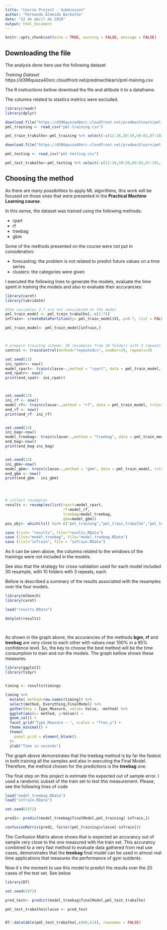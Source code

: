 ---
title: "Course Project - Submission"
author: "Fernando Almeida Barbalho"
date: "22 de abril de 2019"
output: html_document
---

```{r setup, include= FALSE}
knitr::opts_chunk$set(echo = TRUE, warning = FALSE, message = FALSE)
```

## Downloading the file

The analysis done here use the following dataset

*Training Dataset*
https://d396qusza40orc.cloudfront.net/predmachlearn/pml-training.csv


The R instructions bellow download the file and attibute it to a dataframe.

The columns related to stastics metrics were excluded. 

```{r download}
library(readr)
library(dplyr)

download.file("https://d396qusza40orc.cloudfront.net/predmachlearn/pml-training.csv", destfile = "pml-training.csv")
pml_training <- read_csv("pml-training.csv")

pml_train_trabalho<-pml_training %>% select(-c(12:36,50:59,69:83,87:101,103:112, 125:139, 141:150))

download.file("https://d396qusza40orc.cloudfront.net/predmachlearn/pml-testing.csv", destfile = "pml-testing.csv")

pml_testing <- read_csv("pml-testing.csv")

pml_test_trabalho<-pml_testing %>% select(-c(12:36,50:59,69:83,87:101,103:112, 125:139, 141:150))

```

## Choosing the method

As there are many possibilities to apply ML algorithms, this work will be focused on those ones that were presented in the **Practical Machine Learning course**.

In this sense, the dataset was trained using the following methods:

- rpart
- rf
- treebag
- gbm


Some of the methods presented on the course were not put in consideration:

- forecasting: the problem is not related to predict future values on a time series
- clusters: the categories were given

I executed the following lines to generate the models, evaluate the time spent in training the models and also to evaluate their accurancies:


```{r}
library(caret)
library(lubridate)

#the variables 2:7 are not considered on the model
pml_train_model <- pml_train_trabalho[,-c(2:7)]
inTrain<- createDataPartition(y= pml_train_model$X1, p=0.7, list = FALSE)

pml_train_model<- pml_train_model[inTrain,]



# prepare training scheme: 30 resamples from 10 folders with 3 repeats 
control <- trainControl(method="repeatedcv", number=10, repeats=3)

set.seed(13)
ini_rpatr<- now()
model_rpart<- train(classe~.,method = "rpart", data = pml_train_model, trControl = control)
end_rpatr<- now()
print(end_rpatr- ini_rpatr)



set.seed(13)
ini_rf <- now()
model_rf<- train(classe~.,method = "rf", data = pml_train_model, trControl = control)
end_rf <- now()
print(end_rf- ini_rf)


set.seed(13)
ini_bag<-now()
model_treebag<- train(classe~.,method = "treebag", data = pml_train_model, trControl = control)
end_bag<-now()
print(end_bag-ini_bag)


set.seed(13)
ini_gbm<-now()
model_gbm<- train(classe~.,method = "gbm", data = pml_train_model, trControl = control)
end_gbm <- now()
print(end_gbm - ini_gbm)




# collect resamples
results <- resamples(list(rpart=model_rpart, 
                          rf=model_rf, 
                          treebag=model_treebag, 
                          gbm=model_gbm))
pos_obj<- which(ls() %in% c("pml_training","pml_train_trabalho","pml_testing","pml_test_trabalho","pml_train_model"))

save (list= "results", file="results.RData")
save (list="model_treebag", file="model_treebag.RData")
save (list="inTrain", file = "inTrain.RData")

```

As it can be seen above, the columns related to the windows of the trainings were not included in the models. 

See also that the strategy for cross-validation used for each model included 30 resample, with 10 folders with 3 repeats, each.

Bellow is described a summary of the results associated with the resamples over the four models. 
```{r}
library(mlbench)
library(caret)

load("results.RData")

dotplot(results)
  
  
```

As shown in the graph above, the accurancies of the methods **bgm**, **rf** and **treebag** are very close to each other with values near 100% in a 95% confidence level. So, the key to choose the best method will be the time consumption to train and run the models. The graph bellow shows these measures.


```{r}
library(ggplot2)
library(tidyr)


timing <- results$timings

timing %>% 
  mutate( method=row.names(timing)) %>%
  select(method, Everything,FinalModel) %>%
  gather(key = Type_Measure, value= Value, -method) %>%
  ggplot(aes(x= method, y=Value)) +
  geom_col() +
  facet_grid("Type_Measure ~.", scales = "free_y") +
  theme_minimal() +
  theme(
    panel.grid = element_blank() 
  )+
  ylab("Time in seconds") 

```

The graph above demonstrates that the treebag method is by far the fastest in both training all the samples and also in executing the Final Model. Therefore, the method chosen for the predictions is the **treebag** one.

The final step on this project is estimate the expected out of sample error. I used a randomic subset of the train set to test this measurement. Please, see the following lines of code

```{r}
load("model_treebag.RData")
load("inTrain.RData")

set.seed(1972)

pred1<- predict(model_treebag$finalModel,pml_training[-inTrain,])

confusionMatrix(pred1, factor(pml_training$classe[-inTrain]))

```

The Confusion Matrix above shows that is expected an accurancy out of sample very close to the one measured with the train set. This accurancy combined to a very fast method to evaluate data gathered from real use cases, demonstrates that the **treebag** final model can be used in almost real time applications that measures the performance of gym sutdents.

Now it´s the moment to use this model to predict the results over the 20 cases of the test set. See below

```{r}
library(DT)

set.seed(1972)

pred_test<- predict(model_treebag$finalModel,pml_test_trabalho)

pml_test_trabalho$classe <- pred_test


DT::datatable(pml_test_trabalho[,c(60,61)], rownames = FALSE)

```


